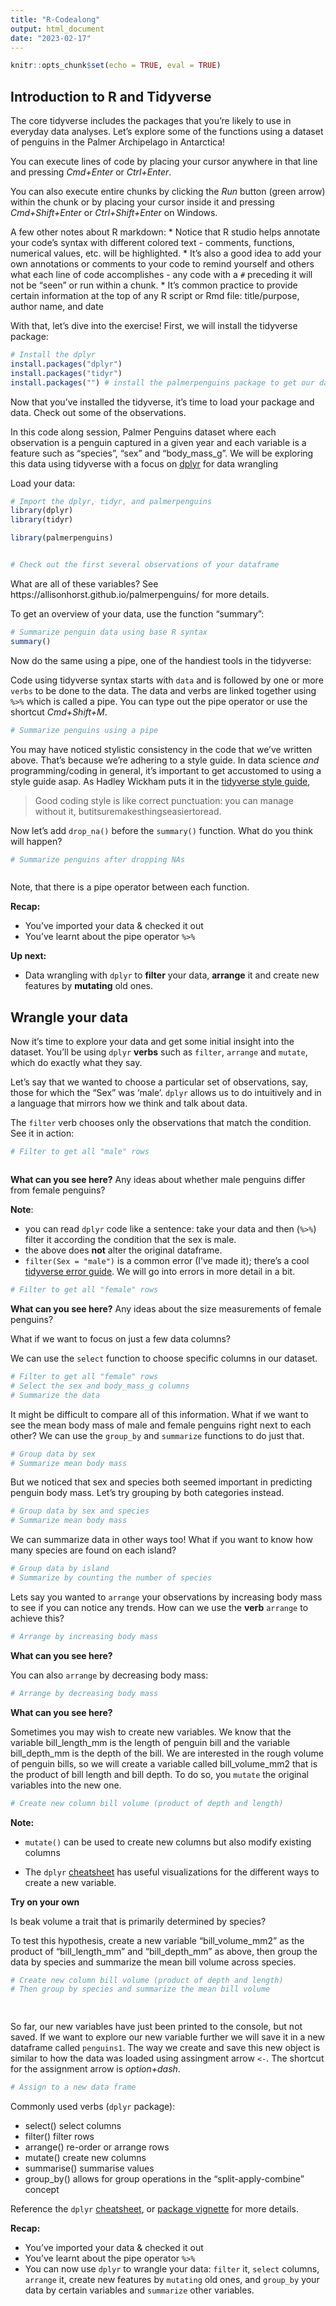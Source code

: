 ```yaml
---
title: "R-Codealong"
output: html_document
date: "2023-02-17"
---
```



```r
knitr::opts_chunk$set(echo = TRUE, eval = TRUE)
```

## Introduction to R and Tidyverse

The core tidyverse includes the packages that you're likely to use in everyday data analyses. Let's explore some of the functions using a dataset of penguins in the Palmer Archipelago in Antarctica!

You can execute lines of code by placing your cursor anywhere in that line and pressing *Cmd+Enter* or *Ctrl+Enter*.

You can also execute entire chunks by clicking the *Run* button (green arrow) within the chunk or by placing your cursor inside it and pressing *Cmd+Shift+Enter* or *Ctrl+Shift+Enter* on Windows. 

A few other notes about R markdown:
* Notice that R studio helps annotate your code's syntax with different colored text - comments, functions, numerical values, etc. will be highlighted.
* It's also a good idea to add your own annotations or comments to your code to remind yourself and others what each line of code accomplishes - any code with a `#` preceding it will not be "seen" or run within a chunk.
* It's common practice to provide certain information at the top of any R script or Rmd file: title/purpose, author name, and date

With that, let's dive into the exercise! First, we will install the tidyverse package:

```r

# Install the dplyr
install.packages("dplyr")
install.packages("tidyr")
install.packages("") # install the palmerpenguins package to get our data!

```

Now that you've installed the tidyverse, it's time to load your package and data. Check out some of the observations.

In this code along session, Palmer Penguins dataset where each observation is a penguin captured in a given year and each variable is a feature such as "species", "sex" and "body_mass_g". We will be exploring this data using tidyverse with a focus on [dplyr](http://dplyr.tidyverse.org/) for data wrangling

Load your data:

```r

# Import the dplyr, tidyr, and palmerpenguins
library(dplyr)
library(tidyr)

library(palmerpenguins)


# Check out the first several observations of your dataframe

```

What are all of these variables? See https://allisonhorst.github.io/palmerpenguins/ for more details.

To get an overview of your data, use the function "summary":

```r

# Summarize penguin data using base R syntax
summary()
```

Now do the same using a pipe, one of the handiest tools in the tidyverse:

Code using tidyverse syntax starts with `data` and is followed by one or more `verbs` to be done to the data. The data and verbs are linked together using `%>%` which is called a pipe. You can type out the pipe operator or use the shortcut *Cmd+Shift+M*.  

```r

# Summarize penguins using a pipe

``` 

You may have noticed stylistic consistency in the code that we've written above. That's because we're adhering to a style guide. In data science *and* programming/coding in general, it's important to get accustomed to using a style guide asap. As Hadley Wickham puts it in the [tidyverse style guide](http://style.tidyverse.org/index.html),

> Good coding style is like correct punctuation: you can manage without it, butitsuremakesthingseasiertoread.

Now let's add `drop_na()` before the `summary()` function. What do you think will happen? 

```r

# Summarize penguins after dropping NAs



```

Note, that there is a pipe operator between each function. 

**Recap:**

* You've imported your data & checked it out
* You've learnt about the pipe operator `%>%`

**Up next:**

* Data wrangling with `dplyr` to **filter** your data, **arrange** it and create new features by **mutating** old ones.

## Wrangle your data

Now it's time to explore your data and get some initial insight into the dataset. You'll be using `dplyr` **verbs** such as `filter`, `arrange` and `mutate`, which do exactly what they say. 

Let's say that we wanted to choose a particular set of observations, say, those for which the "Sex" was 'male'. `dplyr` allows us to do intuitively and in a language that mirrors how we think and talk about data.

The `filter` verb chooses only the observations that match the condition. See it in action:

```r

# Filter to get all "male" rows



```

**What can you see here?** Any ideas about whether male penguins differ from female penguins?

**Note**: 

* you can read `dplyr` code like a sentence: take your data and then (`%>%`) filter it according the condition that the sex is male.
* the above does **not** alter the original dataframe.
* `filter(Sex = "male")` is a common error (I've made it); there's a cool [tidyverse error guide](http://style.tidyverse.org/error-messages.html). We will go into errors in more detail in a bit. 

```r

# Filter to get all "female" rows


```

**What can you see here?** Any ideas about the size measurements of female penguins?

What if we want to focus on just a few data columns? 

We can use the `select` function to choose specific columns in our dataset.

```r
# Filter to get all "female" rows
# Select the sex and body_mass_g columns 
# Summarize the data

```

It might be difficult to compare all of this information. What if we want to see the mean body mass of male and female penguins right next to each other? We can use the `group_by` and `summarize` functions to do just that.

```r
# Group data by sex
# Summarize mean body mass


```

But we noticed that sex and species both seemed important in predicting penguin body mass. Let's try grouping by both categories instead.

```r
# Group data by sex and species
# Summarize mean body mass


```


We can summarize data in other ways too! What if you want to know how many species are found on each island?

```r
# Group data by island
# Summarize by counting the number of species

```

Lets say you wanted to `arrange` your observations by increasing body mass to see if you can notice any trends. How can we use the **verb** `arrange` to achieve this? 

```r

# Arrange by increasing body mass

```

**What can you see here?** 

You can also `arrange` by decreasing body mass:

```r

# Arrange by decreasing body mass

```

**What can you see here?** 

Sometimes you may wish to create new variables. We know that the variable bill_length_mm is the length of penguin bill and the variable bill_depth_mm is the depth of the bill. We are interested in the rough volume of penguin bills, so we will create a variable called bill_volume_mm2 that is the product of bill length and bill depth. To do so, you `mutate` the original variables into the new one.

```r

# Create new column bill volume (product of depth and length)


```

**Note:**

* `mutate()` can be used to create new columns but also modify existing columns 

* The `dplyr` [cheatsheet](https://www.rstudio.com/resources/cheatsheets/) has useful visualizations for the different ways to create a new variable.

**Try on your own**

Is beak volume a trait that is primarily determined by species?

To test this hypothesis, create a new variable "bill_volume_mm2" as the product of "bill_length_mm" and "bill_depth_mm" as above, then group the data by species and summarize the mean bill volume across species.

```r

# Create new column bill volume (product of depth and length)
# Then group by species and summarize the mean bill volume

  
```

So far, our new variables have just been printed to the console, but not saved. If we want to explore our new variable further we will save it in a new dataframe called `penguins1`. The way we create and save this new object is similar to how the data was loaded using assingment arrow `<-`. The shortcut for the assignment arrow is *option+dash*.  

```r

# Assign to a new data frame

```


Commonly used verbs (`dplyr` package): 

* select()	select columns
* filter()	filter rows
* arrange()	re-order or arrange rows
* mutate()	create new columns
* summarise()	summarise values
* group_by()	allows for group operations in the “split-apply-combine” concept

Reference the `dplyr` [cheatsheet](https://www.rstudio.com/resources/cheatsheets/), or [package vignette](https://cran.r-project.org/web/packages/dplyr/vignettes/dplyr.html) for more details. 


**Recap:**

* You've imported your data & checked it out
* You've learnt about the pipe operator `%>%`
* You can now use `dplyr` to wrangle your data: `filter` it, `select` columns, `arrange` it, create new features by `mutating` old ones, and `group_by` your data by certain variables and `summarize` other variables.


